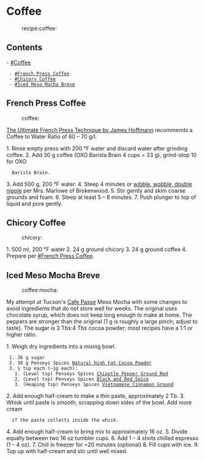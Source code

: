 = Coffee =
:recipe:coffee:

== Contents ==
- [[#Coffee]]
  - [[#French Press Coffee]]
  - [[#Chicory Coffee]]
  - [[#Iced Meso Mocha Breve]]

== French Press Coffee ==
:coffee:

[[https://youtu.be/st571DYYTR8|The Ultimate French Press Technique by James Hoffmann]]
recommends a Coffee to Water Ratio of 60 – 70 g/l.

1. Rinse empty press with 200 °F water and discard water after grinding coffee.
2. Add 30 g coffee (OXO Barista Brain 4 cups = 33 g), grind-stop 10 for OXO
   Barista Brain.
3. Add 500 g, 200 °F water.
4. Steep 4 minutes or [[https://youtu.be/Y8cbxTumzvg|wibble, wobble, double nipple]] per Mrs. Marlowe of Brokenwood.
5. Stir gently and skim coarse grounds and foam.
6. Steep at least 5 – 8 minutes.
7. Push plunger to top of liquid and pore gently.

== Chicory Coffee ==
:chicory:

1. 500 ml, 200 °F water
2. 24 g ground chicory
3. 24 g ground coffee
4. Prepare per [[#French Press Coffee]].

== Iced Meso Mocha Breve ==
:coffee:mocha:

My attempt at Tucson's [[https://www.cafepassetucson.com/|Cafe Passe]] Meso
Mocha with some changes to avoid ingredients that do not store well for weeks.
The original uses chocolate syrup, which does not keep long enough to make at
home.  The peppers are stronger than the original (1 g is roughly a large
pinch; adjust to taste). The sugar is 3 Tbs:4 Tbs cocoa powder; most recipes
have a 1:1 or higher ratio.

1. Weigh dry ingredients into a mixing bowl.
  1. 36 g sugar
  2. 30 g Penseys Spices [[https://www.penzeys.com/online-catalog/natural-cocoa-powder/c-24/p-913/pd-s|Natural High Fat Cocoa Powder]]
  3. ¼ tsp each (~1g each):
    1. (Level tsp) Penseys Spices [[https://www.penzeys.com/online-catalog/chipotle-pepper-ground-red/c-24/p-866/pd-s|Chipotle Pepper Ground Red]]
    2. (Level tsp) Penseys Spices [[https://www.penzeys.com/online-catalog/black-and-red-spice/c-24/p-25/pd-s|Black and Red Spice]]
    3. (Heaping tsp) Penseys Spices [[https://www.penzeys.com/online-catalog/vietnamese-cinnamon-ground/c-24/p-955/pd-s|Vietnamese Cinnamon Ground]]
2. Add enough half-cream to make a thin paste, approximately 2 Tb.
3. Whisk until paste is smooth, scrapping down sides of the bowl. Add more cream
   if the paste collects inside the whisk.
4. Add enough half-cream to bring mix to approximately 16 oz.
5. Divide equally between two 16 oz tumbler cups.
6. Add 1 – 4 shots chilled espresso (1 – 4 oz).
7. Chill in freezer for ~20 minutes (optional)
8. Fill cups with ice.
9. Top up with half-cream and stir until well mixed.
